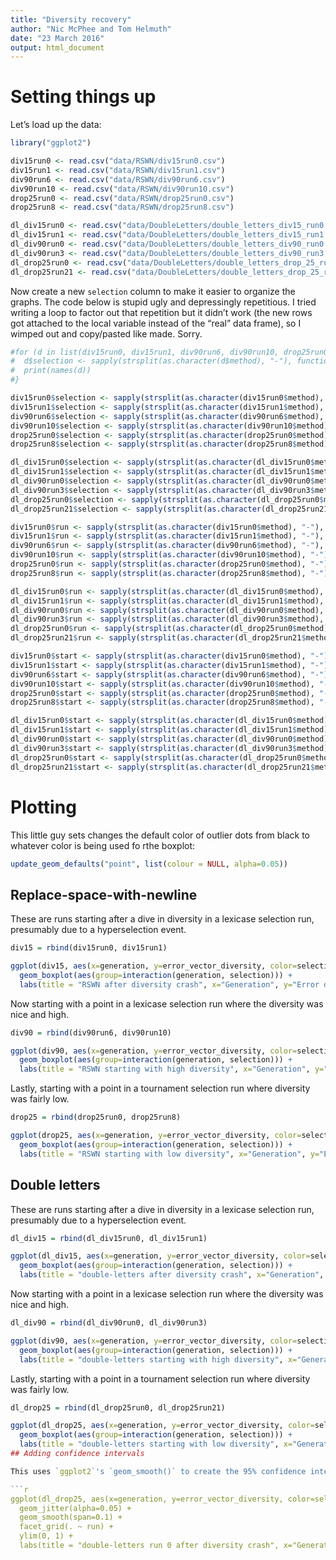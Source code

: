 ```yaml
---
title: "Diversity recovery"
author: "Nic McPhee and Tom Helmuth"
date: "23 March 2016"
output: html_document
---
```


# Setting things up

Let's load up the data:

```r
library("ggplot2")

div15run0 <- read.csv("data/RSWN/div15run0.csv")
div15run1 <- read.csv("data/RSWN/div15run1.csv")
div90run6 <- read.csv("data/RSWN/div90run6.csv")
div90run10 <- read.csv("data/RSWN/div90run10.csv")
drop25run0 <- read.csv("data/RSWN/drop25run0.csv")
drop25run8 <- read.csv("data/RSWN/drop25run8.csv")

dl_div15run0 <- read.csv("data/DoubleLetters/double_letters_div15_run0.csv")
dl_div15run1 <- read.csv("data/DoubleLetters/double_letters_div15_run1.csv")
dl_div90run0 <- read.csv("data/DoubleLetters/double_letters_div90_run0.csv")
dl_div90run3 <- read.csv("data/DoubleLetters/double_letters_div90_run3.csv")
dl_drop25run0 <- read.csv("data/DoubleLetters/double_letters_drop_25_run0.csv")
dl_drop25run21 <- read.csv("data/DoubleLetters/double_letters_drop_25_run21.csv")
```

Now create a new `selection` column to make it easier to organize the graphs. The code below is stupid ugly and depressingly repetitious. I tried writing a loop to factor out that repetition but it didn't work (the new rows got attached to the local variable instead of the "real" data frame), so I wimped out and copy/pasted like made. Sorry.

```r
#for (d in list(div15run0, div15run1, div90run6, div90run10, drop25run0, drop25run8)) {
#  d$selection <- sapply(strsplit(as.character(d$method), "-"), function(l) l[[3]])
#  print(names(d))
#}

div15run0$selection <- sapply(strsplit(as.character(div15run0$method), "-"), function(l) l[[3]])
div15run1$selection <- sapply(strsplit(as.character(div15run1$method), "-"), function(l) l[[3]])
div90run6$selection <- sapply(strsplit(as.character(div90run6$method), "-"), function(l) l[[3]])
div90run10$selection <- sapply(strsplit(as.character(div90run10$method), "-"), function(l) l[[3]])
drop25run0$selection <- sapply(strsplit(as.character(drop25run0$method), "-"), function(l) l[[3]])
drop25run8$selection <- sapply(strsplit(as.character(drop25run8$method), "-"), function(l) l[[3]])

dl_div15run0$selection <- sapply(strsplit(as.character(dl_div15run0$method), "-"), function(l) l[[3]])
dl_div15run1$selection <- sapply(strsplit(as.character(dl_div15run1$method), "-"), function(l) l[[3]])
dl_div90run0$selection <- sapply(strsplit(as.character(dl_div90run0$method), "-"), function(l) l[[3]])
dl_div90run3$selection <- sapply(strsplit(as.character(dl_div90run3$method), "-"), function(l) l[[3]])
dl_drop25run0$selection <- sapply(strsplit(as.character(dl_drop25run0$method), "-"), function(l) l[[3]])
dl_drop25run21$selection <- sapply(strsplit(as.character(dl_drop25run21$method), "-"), function(l) l[[3]])

div15run0$run <- sapply(strsplit(as.character(div15run0$method), "-"), function(l) l[[2]])
div15run1$run <- sapply(strsplit(as.character(div15run1$method), "-"), function(l) l[[2]])
div90run6$run <- sapply(strsplit(as.character(div90run6$method), "-"), function(l) l[[2]])
div90run10$run <- sapply(strsplit(as.character(div90run10$method), "-"), function(l) l[[2]])
drop25run0$run <- sapply(strsplit(as.character(drop25run0$method), "-"), function(l) l[[2]])
drop25run8$run <- sapply(strsplit(as.character(drop25run8$method), "-"), function(l) l[[2]])

dl_div15run0$run <- sapply(strsplit(as.character(dl_div15run0$method), "-"), function(l) l[[2]])
dl_div15run1$run <- sapply(strsplit(as.character(dl_div15run1$method), "-"), function(l) l[[2]])
dl_div90run0$run <- sapply(strsplit(as.character(dl_div90run0$method), "-"), function(l) l[[2]])
dl_div90run3$run <- sapply(strsplit(as.character(dl_div90run3$method), "-"), function(l) l[[2]])
dl_drop25run0$run <- sapply(strsplit(as.character(dl_drop25run0$method), "-"), function(l) l[[2]])
dl_drop25run21$run <- sapply(strsplit(as.character(dl_drop25run21$method), "-"), function(l) l[[2]])

div15run0$start <- sapply(strsplit(as.character(div15run0$method), "-"), function(l) l[[1]])
div15run1$start <- sapply(strsplit(as.character(div15run1$method), "-"), function(l) l[[1]])
div90run6$start <- sapply(strsplit(as.character(div90run6$method), "-"), function(l) l[[1]])
div90run10$start <- sapply(strsplit(as.character(div90run10$method), "-"), function(l) l[[1]])
drop25run0$start <- sapply(strsplit(as.character(drop25run0$method), "-"), function(l) l[[1]])
drop25run8$start <- sapply(strsplit(as.character(drop25run8$method), "-"), function(l) l[[1]])

dl_div15run0$start <- sapply(strsplit(as.character(dl_div15run0$method), "-"), function(l) l[[1]])
dl_div15run1$start <- sapply(strsplit(as.character(dl_div15run1$method), "-"), function(l) l[[1]])
dl_div90run0$start <- sapply(strsplit(as.character(dl_div90run0$method), "-"), function(l) l[[1]])
dl_div90run3$start <- sapply(strsplit(as.character(dl_div90run3$method), "-"), function(l) l[[1]])
dl_drop25run0$start <- sapply(strsplit(as.character(dl_drop25run0$method), "-"), function(l) l[[1]])
dl_drop25run21$start <- sapply(strsplit(as.character(dl_drop25run21$method), "-"), function(l) l[[1]])
```

# Plotting

This little guy sets changes the default color of outlier dots from black to whatever color is being used fo rthe boxplot:

```r
update_geom_defaults("point", list(colour = NULL, alpha=0.05))
```

## Replace-space-with-newline

These are runs starting after a dive in diversity in a lexicase selection run, presumably due to a hyperselection event.

```r
div15 = rbind(div15run0, div15run1)

ggplot(div15, aes(x=generation, y=error_vector_diversity, color=selection)) + 
  geom_boxplot(aes(group=interaction(generation, selection))) + 
  labs(title = "RSWN after diversity crash", x="Generation", y="Error diversity", color="Selection")
```

Now starting with a point in a lexicase selection run where the diversity was nice and high.

```r
div90 = rbind(div90run6, div90run10)

ggplot(div90, aes(x=generation, y=error_vector_diversity, color=selection)) + 
  geom_boxplot(aes(group=interaction(generation, selection))) + 
  labs(title = "RSWN starting with high diversity", x="Generation", y="Error diversity", color="Selection")
```

Lastly, starting with a point in a tournament selection run where diversity was fairly low.

```r
drop25 = rbind(drop25run0, drop25run8)

ggplot(drop25, aes(x=generation, y=error_vector_diversity, color=selection)) + 
  geom_boxplot(aes(group=interaction(generation, selection))) + 
  labs(title = "RSWN starting with low diversity", x="Generation", y="Error diversity", color="Selection")
```

## Double letters

These are runs starting after a dive in diversity in a lexicase selection run, presumably due to a hyperselection event.

```r
dl_div15 = rbind(dl_div15run0, dl_div15run1)

ggplot(dl_div15, aes(x=generation, y=error_vector_diversity, color=selection)) + 
  geom_boxplot(aes(group=interaction(generation, selection))) + 
  labs(title = "double-letters after diversity crash", x="Generation", y="Error diversity", color="Selection")
```

Now starting with a point in a lexicase selection run where the diversity was nice and high.

```r
dl_div90 = rbind(dl_div90run0, dl_div90run3)

ggplot(div90, aes(x=generation, y=error_vector_diversity, color=selection)) + 
  geom_boxplot(aes(group=interaction(generation, selection))) + 
  labs(title = "double-letters starting with high diversity", x="Generation", y="Error diversity", color="Selection")
```

Lastly, starting with a point in a tournament selection run where diversity was fairly low.

```r
dl_drop25 = rbind(dl_drop25run0, dl_drop25run21)

ggplot(dl_drop25, aes(x=generation, y=error_vector_diversity, color=selection)) + 
  geom_boxplot(aes(group=interaction(generation, selection))) + 
  labs(title = "double-letters starting with low diversity", x="Generation", y="Error diversity", color="Selection")
## Adding confidence intervals

This uses `ggplot2`'s `geom_smooth()` to create the 95% confidence interval _on the fitted curve_ (i.e., the curve is highly likely to be between the upper and lower bounds of the ribbon). This says nothing about where the actually data points will lie, however, which is I'm guessing is what Tom really wanted in a confidence interval.

```r
ggplot(dl_drop25, aes(x=generation, y=error_vector_diversity, color=selection)) +
  geom_jitter(alpha=0.05) +
  geom_smooth(span=0.1) +
  facet_grid(. ~ run) +
  ylim(0, 1) +
  labs(title = "double-letters run 0 after diversity crash", x="Generation", y="Error diversity", color="Selection")
```
